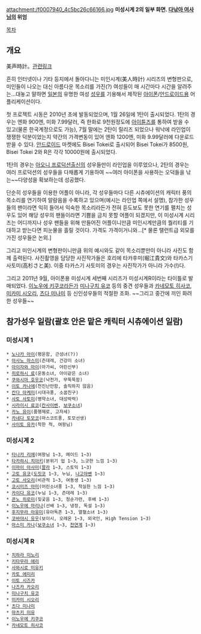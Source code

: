 attachment:/f0007940_4c5bc26c66166.jpg
'''미성시계 2의 일부 화면. [[타나카 리에|다낚아 여사님]]의 위엄'''

[[목차]]
== 개요 ==
美声時計。[http://ameblo.jp/ryo640/theme-10016847777.html 관련링크]

흔히 인터넷이나 기타 등지에서 돌아다니는 미인시계(美人時計) 시리즈의 변형판으로, 미인들이 나오는 대신 아름다운 목소리를 가진(?) 여성들이 매 시간마다 시간을 알려주는...대놓고 말하면 [[일본]]의 유명한 여성 [[성우]]를 기용해서 제작된 [[아이폰]]/[[안드로이드(OS)|안드로이드]]용 어플리케이션이다. 

첫 프로젝트 시동은 2010년 초에 발동되었으며, 1월 26일에 1탄이 출시되었다. 1탄의 경우는 엔화 900엔, 미화 7.99달러, 즉 한화로 9천원정도에 [[아이튠즈]]를 통하여 받을 수 있고(물론 한국계정으로도 가능), 7월 말에는 2탄이 릴리즈 되었으나 워낙에 라인업이 쟁쟁한 덕분이었는지 약간의 가격변동이 있어 엔화 1200엔, 미화 9.99달러에 다운로드 받을 수 있다. [[안드로이드(OS)|안드로이드]] 마켓에도 Bisei Tokei로 출시되어 Bisei Tokei가 8500원, Bisei Tokei 2와 R은 각각 10000원에 출시되었다.

1탄의 경우는 [[아오니 프로덕션]]출신의 성우들만이 라인업을 이루었으나, 2탄의 경우는 여러 프로덕션의 성우들을 다채롭게 기용하여 ~~여러 아이폰을 사용하는 오덕들을 낚는~~다양성을 확보하는데 성공했다. 

단순히 성우들을 이용한 어플이 아니라, 각 성우들마다 다른 시츄에이션의 캐릭터 풍의 목소리를 연기하여 알람음을 수록하고 있으며(예시는 라인업 쪽에서 설명), 참가한 성우들의 팬이라면 익히 들어서 익숙한 목소리라든가 전혀 듣도보도 못한 연기를 펼치는 성우도 있어 해당 성우의 팬들이라면 기쁨을 금치 못할 어플이 되겠지만, 이 미성시계 시리즈는 어디까지나 성우 팬들을 위해 만들어진 어플이니만큼 미인시계만큼의 퀄리티를 기대하고 받는다면 피눈물을 흘릴 것이다. 가격도 가격이거니와...[* 물론 탤런트급 외모를 가진 성우들은 논외.]

그리고 미인시계의 변형판이니만큼 위의 예시와도 같이 목소리뿐만이 아니라 사진도 함께 출력된다. 사진촬영을 담당한 사진작가들은 호리에 타카후미(堀江貴文)와 타카스기 사토미(高杉さと美). 이중 타카스기 사토미의 경우는 사진작가가 아니라 가수(!)다.

그리고 2011년 9월, 아이폰용 미성시계 세번째 시리즈가 미성시계R이라는 타이틀로 발매되었다. [[이노우에 키쿠코]]라든가 [[미나구치 유코]] 등의 중견 성우들과 [[카네모토 히사코]], [[미카미 시오리]], [[츠다 미나미]] 등 신인성우들의 적절한 조화. ~~그리고 중간에 끼인 화려한 성우들~~

== 참가성우 일람(괄호 안은 맡은 캐릭터 시츄에이션 일람) == 
=== 미성시계 1 ===
 * [[노나카 아이]](평온함, 근성녀(?))
 * [[아사노 마스미]](츤데레, 건강미 소녀)
 * [[아이자와 마이]](아가씨, 어린신부)
 * [[히로하시 료]](운동소녀, 아이같은 소녀)
 * [[쿠와시마 호우코]](낙천가, 무뚝뚝함)
 * [[이토 카나에]](천진난만함, 솔직하지 않음)
 * [[칸다 아케미]](시대극풍, 소꿉친구)
 * [[사토 사토미]](병약소녀, 대성박력)
 * [[시라이시 료코]]([[칸사이벤]], [[보쿠소녀]])
 * [[카노 유이]](품행제로, 고자세)
 * [[카네다 토모코]](마스코트풍, 토모선생)
 * [[사이토 유카]](착한 척, 여왕님)

=== 미성시계 2 ===
 * [[타나카 리에]](여왕님 1~3, 메이드 1~3)
 * [[타카하시 치아키]](분위기 업 1~3, 느긋한 느낌 1~3)
 * [[이마이 아사미]]([[꽐라]] 1~3, 스토익 1~3)
 * [[고토 유코]]([[도짓코]] 1~3, 누님, [[나고야벤]] 1~3)
 * [[고토 사오리]](비관적 1~3, 여동생 1~3)
 * [[코시미즈 아미]](어린소녀풍 1~3, 착실한 느낌 1~3)
 * [[카이다 유코]](누님 1~3, 츤데레 1~3)
 * [[콘노 히로미]](짖궃음 1~3, 청순가련, 후배 1~3)
 * [[이노우에 마리나]](선배 1~3, 냉정, 독설 1~3)
 * [[후지무라 아유미]](유아독존 1~3, 열혈소녀 1~3)
 * [[코바야시 유우]](보이시, 오레온 1~3, 외국인, High Tension 1~3)
 * [[아스미 카나]]([[보쿠소녀]] 1~3, [[천연]]계 1~3)

=== 미성시계 R ===
 * [[치하라 미노리]]
 * [[키타무라 에리]]
 * [[사와시로 미유키]]
 * [[카토 에미리]]
 * [[이토 시즈카]]
 * [[나즈카 카오리]]
 * [[미나구치 유코]]
 * [[미카미 시오리]]
 * [[츠다 미나미]]
 * [[마츠키 미유]]
 * [[이노우에 키쿠코]]
 * [[카네모토 히사코]]
